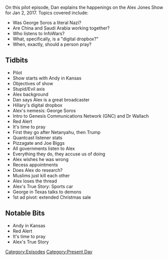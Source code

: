 {{DEFAULTSORT:
    #_EPISODE_0001:January 2, 2017
}}{{Episode
    | title         = January 2, 2017
    | caption       = Listen to this episode on [https://knowledgefight.libsyn.com/knowledge-fight-jan-2-2017 Libsyn] [https://open.spotify.com/episode/0vfuPzMrvZRdXjKMjSof2y Spotify], Read the [[Transcript/1: January 2, 2017|Unofficial Transcript]]
    | episodeNumber = 1
    | length        = 01:41:18
    | airDate       = January 7, 2017
    | coverageDate  = January 2, 2017
    | episodeType   = [[:Category:Present Day|Present Day]]
    | appearance    = [[George Soros]], [[Joel Wallach]], [[Bibi Netanyahu]], [[Joe Biggs]]
    | nextEpisode   = [[2: December 31, 1999 (Y2K)]]
}}

{{Stub}}

On this pilot episode, Dan explains the happenings on the Alex Jones Show for Jan 2, 2017. Topics covered include:

*Was George Soros a literal Nazi?
*Are China and Saudi Arabia working together?
*Who listens to InfoWars?
*What, specifically, is a "digital dropbox?"
*When, exactly, should a person pray?

==Tidbits==

*Pilot
*Show starts with Andy in Kansas
*Objectives of show
*Stupid/Evil axis
*Alex background
*Dan says Alex is a great broadcaster
*Hillary's digital dropbox
*Alex's nemesis: George Soros
*Intro to Genesis Communications Network (GNC) and Dr Wallach
*Red Alert
*It's time to pray
*First they go after Netanyahu, then Trump
*Quantcast listener stats
*Pizzagate and Joe Biggs
*All governments listen to Alex
*Everything they do, they accuse us of doing
*Alex wishes he was wrong
*Recess appointments
*Does Alex do research?
*Muslims just kill each other
*Alex loses the thread
*Alex's True Story: Sports car
*George in Texas talks to demons
*1st ad pivot: extended Christmas sale

==Notable Bits==

*Andy in Kansas
*Red Alert
*It's time to pray
*Alex's True Story

[[Category:Episodes]]
[[Category:Present Day]]
